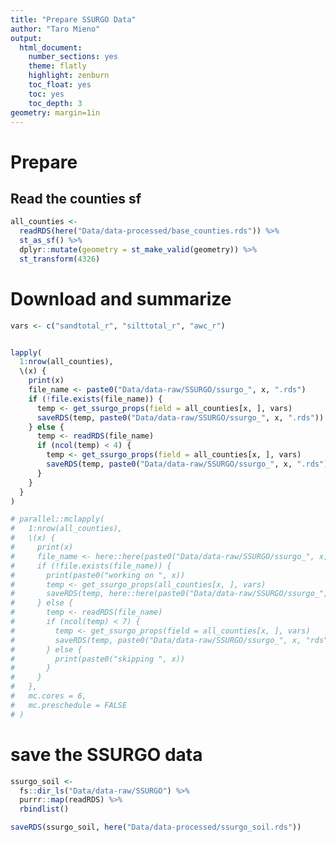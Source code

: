 ```yaml
---
title: "Prepare SSURGO Data"
author: "Taro Mieno"
output:
  html_document:
    number_sections: yes
    theme: flatly
    highlight: zenburn
    toc_float: yes
    toc: yes
    toc_depth: 3
geometry: margin=1in
---
```


# Prepare

## Read the counties sf
```r
all_counties <-
  readRDS(here("Data/data-processed/base_counties.rds")) %>%
  st_as_sf() %>%
  dplyr::mutate(geometry = st_make_valid(geometry)) %>%
  st_transform(4326)
```

# Download and summarize

```r
vars <- c("sandtotal_r", "silttotal_r", "awc_r")


lapply(
  1:nrow(all_counties),
  \(x) {
    print(x)
    file_name <- paste0("Data/data-raw/SSURGO/ssurgo_", x, ".rds")
    if (!file.exists(file_name)) {
      temp <- get_ssurgo_props(field = all_counties[x, ], vars)
      saveRDS(temp, paste0("Data/data-raw/SSURGO/ssurgo_", x, ".rds"))
    } else {
      temp <- readRDS(file_name)
      if (ncol(temp) < 4) {
        temp <- get_ssurgo_props(field = all_counties[x, ], vars)
        saveRDS(temp, paste0("Data/data-raw/SSURGO/ssurgo_", x, ".rds"))
      }
    }
  }
)

# parallel::mclapply(
#   1:nrow(all_counties),
#   \(x) {
#     print(x)
#     file_name <- here::here(paste0("Data/data-raw/SSURGO/ssurgo_", x, "rds"))
#     if (!file.exists(file_name)) {
#       print(paste0("working on ", x))
#       temp <- get_ssurgo_props(all_counties[x, ], vars)
#       saveRDS(temp, here::here(paste0("Data/data-raw/SSURGO/ssurgo_", x, "rds")))
#     } else {
#       temp <- readRDS(file_name)
#       if (ncol(temp) < 7) {
#         temp <- get_ssurgo_props(field = all_counties[x, ], vars)
#         saveRDS(temp, paste0("Data/data-raw/SSURGO/ssurgo_", x, "rds"))
#       } else {
#         print(paste0("skipping ", x))
#       }
#     }
#   },
#   mc.cores = 6,
#   mc.preschedule = FALSE
# )

```

# save the SSURGO data

```r
ssurgo_soil <-
  fs::dir_ls("Data/data-raw/SSURGO") %>%
  purrr::map(readRDS) %>%
  rbindlist()

saveRDS(ssurgo_soil, here("Data/data-processed/ssurgo_soil.rds"))
```

